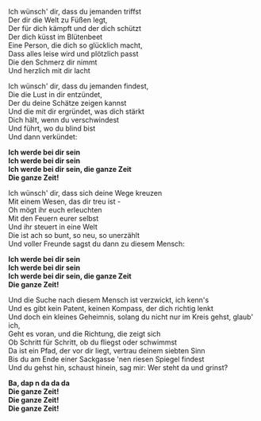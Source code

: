 Ich wünsch' dir, dass du jemanden triffst  
Der dir die Welt zu Füßen legt,  
Der für dich kämpft und der dich schützt  
Der dich küsst im Blütenbeet  
Eine Person, die dich so glücklich macht,  
Dass alles leise wird und plötzlich passt  
Die den Schmerz dir nimmt  
Und herzlich mit dir lacht

Ich wünsch' dir, dass du jemanden findest,  
Die die Lust in dir entzündet,  
Der du deine Schätze zeigen kannst  
Und die mit dir ergründet, was dich stärkt  
Dich hält, wenn du verschwindest  
Und führt, wo du blind bist  
Und dann verkündet:

**Ich werde bei dir sein**  
**Ich werde bei dir sein**  
**Ich werde bei dir sein, die ganze Zeit**  
**Die ganze Zeit!**

Ich wünsch' dir, dass sich deine Wege kreuzen  
Mit einem Wesen, das dir treu ist -  
Oh mögt ihr euch erleuchten  
Mit den Feuern eurer selbst  
Und ihr steuert in eine Welt  
Die ist ach so bunt, so neu, so unerzählt  
Und voller Freunde sagst du dann zu diesem Mensch:

**Ich werde bei dir sein**  
**Ich werde bei dir sein**  
**Ich werde bei dir sein, die ganze Zeit**  
**Die ganze Zeit!**

Und die Suche nach diesem Mensch ist verzwickt, ich kenn's  
Und es gibt kein Patent, keinen Kompass, der dich richtig lenkt  
Und doch ein kleines Geheimnis, solang du nicht nur im Kreis gehst, glaub' ich,  
Geht es voran, und die Richtung, die zeigt sich  
Ob Schritt für Schritt, ob du fliegst oder schwimmst  
Da ist ein Pfad, der vor dir liegt, vertrau deinem siebten Sinn  
Bis du am Ende einer Sackgasse 'nen riesen Spiegel findest  
Und du gehst hin, schaust hinein, sag mir: Wer steht da und grinst?

**Ba, dap n da da da**  
**Die ganze Zeit!**  
**Die ganze Zeit!**  
**Die ganze Zeit!**
